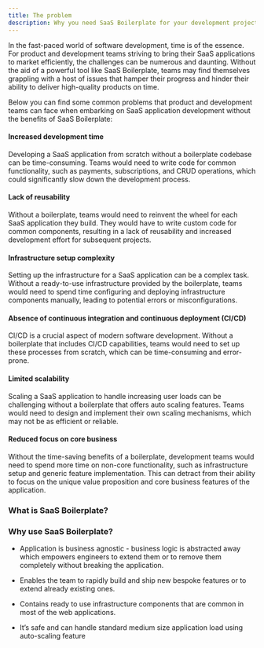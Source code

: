 ```yaml
---
title: The problem
description: Why you need SaaS Boilerplate for your development projects
---
```



In the fast-paced world of software development, time is of the essence. For product and development teams striving to
bring their SaaS applications to market efficiently, the challenges can be numerous and daunting. Without the aid of a
powerful tool like SaaS Boilerplate, teams may find themselves grappling with a host of issues that hamper their
progress and hinder their ability to deliver high-quality products on time.

Below you can find some common problems that product and development teams can face when embarking on SaaS application
development without the benefits of SaaS Boilerplate:

#### Increased development time

Developing a SaaS application from scratch without a boilerplate codebase can be time-consuming. Teams would need to
write code for common functionality, such as payments, subscriptions, and CRUD operations, which could significantly
slow down the development process.

#### Lack of reusability

Without a boilerplate, teams would need to reinvent the wheel for each SaaS application they build. They would have to
write custom code for common components, resulting in a lack of reusability and increased development effort for
subsequent projects.

#### Infrastructure setup complexity

Setting up the infrastructure for a SaaS application can be a complex task. Without a ready-to-use infrastructure
provided by the boilerplate, teams would need to spend time configuring and deploying infrastructure components
manually, leading to potential errors or misconfigurations.

#### Absence of continuous integration and continuous deployment (CI/CD)

CI/CD is a crucial aspect of modern software development. Without a boilerplate that includes CI/CD capabilities, teams
would need to set up these processes from scratch, which can be time-consuming and error-prone.

#### Limited scalability

Scaling a SaaS application to handle increasing user loads can be challenging without a boilerplate that offers auto
scaling features. Teams would need to design and implement their own scaling mechanisms, which may not be as efficient
or reliable.

#### Reduced focus on core business

Without the time-saving benefits of a boilerplate, development teams would need to spend more time on non-core
functionality, such as infrastructure setup and generic feature implementation. This can detract from their ability to
focus on the unique value proposition and core business features of the application.


### What is SaaS Boilerplate?

<SBDescriptionPartial />

### Why use SaaS Boilerplate?

- Application is business agnostic - business logic is abstracted away which empowers engineers to extend them or to
remove them completely without breaking the application.

- Enables the team to rapidly build and ship new bespoke features or to extend already existing ones.

- Contains ready to use infrastructure components that are common in most of the web applications.

- It’s safe and can handle standard medium size application load using auto-scaling feature
